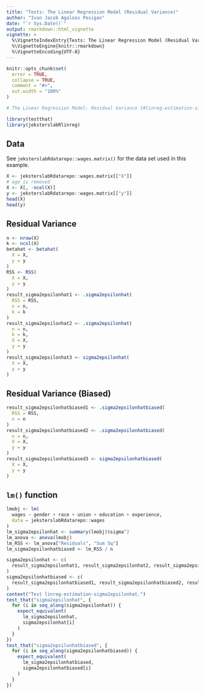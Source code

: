 ```yaml
---
title: "Tests: The Linear Regression Model (Residual Variance)"
author: "Ivan Jacob Agaloos Pesigan"
date: "`r Sys.Date()`"
output: rmarkdown::html_vignette
vignette: >
  %\VignetteIndexEntry{Tests: The Linear Regression Model (Residual Variance)}
  %\VignetteEngine{knitr::rmarkdown}
  %\VignetteEncoding{UTF-8}
---
```



```r
knitr::opts_chunk$set(
  error = TRUE,
  collapse = TRUE,
  comment = "#>",
  out.width = "100%"
)
```




```r
# The Linear Regression Model: Residual Variance {#linreg-estimation-sigma2epsilonhat-example}
```



```r
library(testthat)
library(jeksterslabRlinreg)
```


## Data

See `jeksterslabRdatarepo::wages.matrix()` for the data set used in this example.


```r
X <- jeksterslabRdatarepo::wages.matrix[["X"]]
# age is removed
X <- X[, -ncol(X)]
y <- jeksterslabRdatarepo::wages.matrix[["y"]]
head(X)
head(y)
```


## Residual Variance


```r
n <- nrow(X)
k <- ncol(X)
betahat <- betahat(
  X = X,
  y = y
)
RSS <- RSS(
  X = X,
  y = y
)
result_sigma2epsilonhat1 <- .sigma2epsilonhat(
  RSS = RSS,
  n = n,
  k = k
)
result_sigma2epsilonhat2 <- .sigma2epsilonhat(
  n = n,
  k = k,
  X = X,
  y = y
)
result_sigma2epsilonhat3 <- sigma2epsilonhat(
  X = X,
  y = y
)
```


## Residual Variance (Biased)


```r
result_sigma2epsilonhatbiased1 <- .sigma2epsilonhatbiased(
  RSS = RSS,
  n = n
)
result_sigma2epsilonhatbiased2 <- .sigma2epsilonhatbiased(
  n = n,
  X = X,
  y = y
)
result_sigma2epsilonhatbiased3 <- sigma2epsilonhatbiased(
  X = X,
  y = y
)
```


## `lm()` function


```r
lmobj <- lm(
  wages ~ gender + race + union + education + experience,
  data = jeksterslabRdatarepo::wages
)
lm_sigma2epsilonhat <- summary(lmobj)$sigma^2
lm_anova <- anova(lmobj)
lm_RSS <- lm_anova["Residuals", "Sum Sq"]
lm_sigma2epsilonhatbiased <- lm_RSS / n
```




```r
sigma2epsilonhat <- c(
  result_sigma2epsilonhat1, result_sigma2epsilonhat2, result_sigma2epsilonhat3
)
sigma2epsilonhatbiased <- c(
  result_sigma2epsilonhatbiased1, result_sigma2epsilonhatbiased2, result_sigma2epsilonhatbiased3
)
context("Test linreg-estimation-sigma2epsilonhat.")
test_that("sigma2epsilonhat", {
  for (i in seq_along(sigma2epsilonhat)) {
    expect_equivalent(
      lm_sigma2epsilonhat,
      sigma2epsilonhat[i]
    )
  }
})
test_that("sigma2epsilonhatbiased", {
  for (i in seq_along(sigma2epsilonhatbiased)) {
    expect_equivalent(
      lm_sigma2epsilonhatbiased,
      sigma2epsilonhatbiased[i]
    )
  }
})
```

